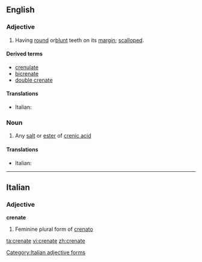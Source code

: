 ==English==

===Adjective===
{{en-adj}}

# {{botany}} Having [[round]] or[[ blunt]] teeth on its [[margin]]; [[scalloped]].

====Derived terms====
* [[crenulate]]
* [[bicrenate]]
* [[double crenate]]

====Translations====
{{top}}
* Italian: {{t|it|crenato}}
{{mid}}

{{bottom}}

===Noun===
{{en-noun}}

# {{chemistry}} Any [[salt]] or [[ester]] of [[crenic acid]]

====Translations====
{{top}}
* Italian: {{t|it|crenato|m}}
{{mid}}

{{bottom}}

----

==Italian==

===Adjective===
'''crenate''' {{f}}

# Feminine plural form of [[crenato]]

[[Category:Italian adjective forms]]

[[ta:crenate]]
[[vi:crenate]]
[[zh:crenate]]